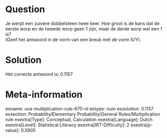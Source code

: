 Question
========

Je werpt een zuivere dobbelsteen twee keer. Hoe groot is de kans dat de
eerste worp en de tweede worp geen 1 zijn, maar de derde worp wel een 1
is?\
(Geef het antwoord in de vorm van een breuk met de vorm X/Y).


Solution
========

Het correcte antwoord is: 0.1157

Meta-information
================
exname: uva-multiplication-rule-670-nl
extype: num
exsolution: 0.1157
exsection: Probability/Elementary Probability/General Rules/Multiplication rule
exextra[Type]: Conceptual, Calculation
exextra[Language]: Dutch
exextra[Level]: Statistical Literacy
exextra[IRT-Difficulty]: 2
exextra[p-value]: 0.5905
